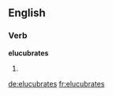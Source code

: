 ==English==

===Verb===
'''elucubrates'''

# {{third-person singular of|elucubrate}}

[[de:elucubrates]]
[[fr:elucubrates]]